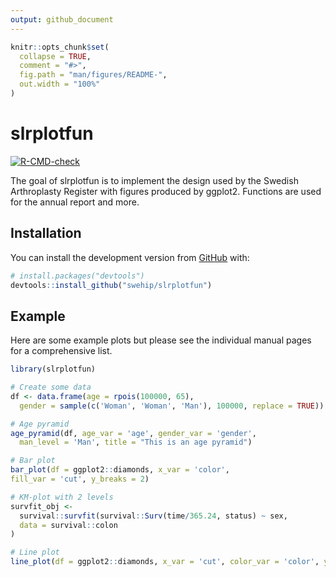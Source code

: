 ```yaml
---
output: github_document
---
```

<!-- README.md is generated from README.Rmd. Please edit that file -->

```r
knitr::opts_chunk$set(
  collapse = TRUE,
  comment = "#>",
  fig.path = "man/figures/README-",
  out.width = "100%"
)
```

# slrplotfun

<!-- badges: start -->
[![R-CMD-check](https://github.com/swehip/slrplotfun/workflows/R-CMD-check/badge.svg)](https://github.com/swehip/slrplotfun/actions)
<!-- badges: end -->

The goal of slrplotfun is to implement the design used by the Swedish Arthroplasty Register with figures produced by ggplot2. Functions are used for the annual report and more.

## Installation

You can install the development version from [GitHub](https://github.com/) with:

``` r
# install.packages("devtools")
devtools::install_github("swehip/slrplotfun")
```
## Example

Here are some example plots but please see the individual manual pages for a comprehensive list.

```r
library(slrplotfun)

# Create some data
df <- data.frame(age = rpois(100000, 65),
  gender = sample(c('Woman', 'Woman', 'Man'), 100000, replace = TRUE))

# Age pyramid
age_pyramid(df, age_var = 'age', gender_var = 'gender',
  man_level = 'Man', title = "This is an age pyramid")

# Bar plot
bar_plot(df = ggplot2::diamonds, x_var = 'color',
fill_var = 'cut', y_breaks = 2)

# KM-plot with 2 levels
survfit_obj <-
  survival::survfit(survival::Surv(time/365.24, status) ~ sex,
  data = survival::colon
)

# Line plot
line_plot(df = ggplot2::diamonds, x_var = 'cut', color_var = 'color', y_breaks = 2)
```
